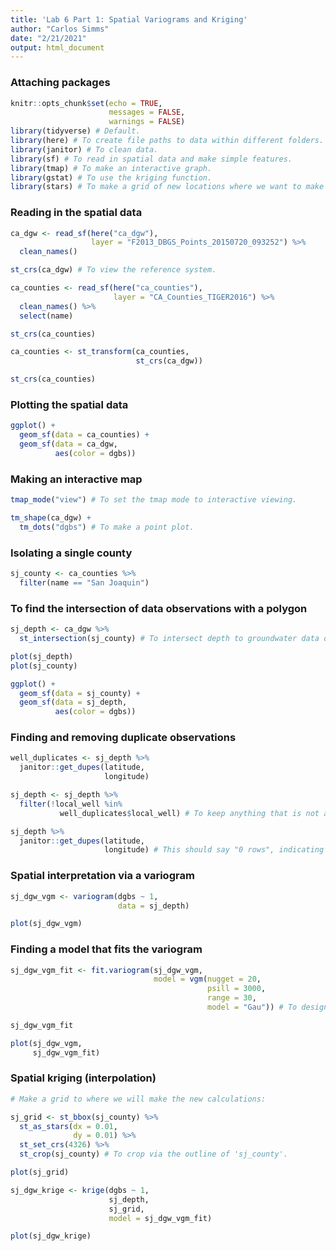 ```yaml
---
title: 'Lab 6 Part 1: Spatial Variograms and Kriging'
author: "Carlos Simms"
date: "2/21/2021"
output: html_document
---
```


### Attaching packages

```r
knitr::opts_chunk$set(echo = TRUE, 
                      messages = FALSE, 
                      warnings = FALSE)
library(tidyverse) # Default.
library(here) # To create file paths to data within different folders.
library(janitor) # To clean data.
library(sf) # To read in spatial data and make simple features.
library(tmap) # To make an interactive graph.
library(gstat) # To use the kriging function.
library(stars) # To make a grid of new locations where we want to make predictions for 
```

### Reading in the spatial data

```r
ca_dgw <- read_sf(here("ca_dgw"), 
                  layer = "F2013_DBGS_Points_20150720_093252") %>% 
  clean_names()

st_crs(ca_dgw) # To view the reference system.

ca_counties <- read_sf(here("ca_counties"), 
                       layer = "CA_Counties_TIGER2016") %>% 
  clean_names() %>% 
  select(name)

st_crs(ca_counties)

ca_counties <- st_transform(ca_counties, 
                            st_crs(ca_dgw))

st_crs(ca_counties)
```

### Plotting the spatial data

```r
ggplot() + 
  geom_sf(data = ca_counties) + 
  geom_sf(data = ca_dgw, 
          aes(color = dgbs))
```

### Making an interactive map

```r
tmap_mode("view") # To set the tmap mode to interactive viewing.

tm_shape(ca_dgw) + 
  tm_dots("dgbs") # To make a point plot.
```

### Isolating a single county

```r
sj_county <- ca_counties %>% 
  filter(name == "San Joaquin")
```

### To find the intersection of data observations with a polygon

```r
sj_depth <- ca_dgw %>% 
  st_intersection(sj_county) # To intersect depth to groundwater data observations with a polygon - in this case, it's "sj_county".

plot(sj_depth)
plot(sj_county)

ggplot() + 
  geom_sf(data = sj_county) + 
  geom_sf(data = sj_depth, 
          aes(color = dgbs))
```

### Finding and removing duplicate observations

```r
well_duplicates <- sj_depth %>% 
  janitor::get_dupes(latitude, 
                     longitude)

sj_depth <- sj_depth %>% 
  filter(!local_well %in% 
           well_duplicates$local_well) # To keep anything that is not a local well number and that exists in that well duplicate column.

sj_depth %>% 
  janitor::get_dupes(latitude, 
                     longitude) # This should say "0 rows", indicating that the duplicated observations were removed.
```

### Spatial interpretation via a variogram

```r
sj_dgw_vgm <- variogram(dgbs ~ 1, 
                        data = sj_depth)

plot(sj_dgw_vgm)
```

### Finding a model that fits the variogram

```r
sj_dgw_vgm_fit <- fit.variogram(sj_dgw_vgm, 
                                model = vgm(nugget = 20, 
                                            psill = 3000, 
                                            range = 30, 
                                            model = "Gau")) # To designate some model information (nugget - the measure of semivariance at very small distances, range, and sill).

sj_dgw_vgm_fit

plot(sj_dgw_vgm, 
     sj_dgw_vgm_fit)
```

### Spatial kriging (interpolation)

```r
# Make a grid to where we will make the new calculations:

sj_grid <- st_bbox(sj_county) %>% 
  st_as_stars(dx = 0.01, 
              dy = 0.01) %>% 
  st_set_crs(4326) %>% 
  st_crop(sj_county) # To crop via the outline of 'sj_county'.

plot(sj_grid)

sj_dgw_krige <- krige(dgbs ~ 1, 
                      sj_depth, 
                      sj_grid, 
                      model = sj_dgw_vgm_fit)

plot(sj_dgw_krige)
```
















